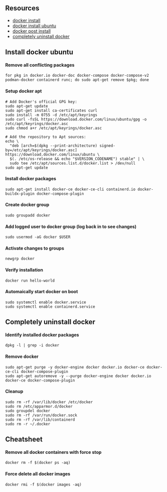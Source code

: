 ## Resources

- [docker install](https://docs.docker.com/engine/install/)
- [docker install ubuntu](https://docs.docker.com/engine/install/ubuntu/)
- [docker post install](https://docs.docker.com/engine/install/linux-postinstall/)
- [completely uninstall docker](https://askubuntu.com/questions/935569/how-to-completely-uninstall-docker)

## Install docker ubuntu

#### Remove all conflicting packages

```
for pkg in docker.io docker-doc docker-compose docker-compose-v2 podman-docker containerd runc; do sudo apt-get remove $pkg; done
```

#### Setup docker apt

```
# Add Docker's official GPG key:
sudo apt-get update
sudo apt-get install ca-certificates curl
sudo install -m 0755 -d /etc/apt/keyrings
sudo curl -fsSL https://download.docker.com/linux/ubuntu/gpg -o /etc/apt/keyrings/docker.asc
sudo chmod a+r /etc/apt/keyrings/docker.asc

# Add the repository to Apt sources:
echo \
  "deb [arch=$(dpkg --print-architecture) signed-by=/etc/apt/keyrings/docker.asc] https://download.docker.com/linux/ubuntu \
  $(. /etc/os-release && echo "$VERSION_CODENAME") stable" | \
  sudo tee /etc/apt/sources.list.d/docker.list > /dev/null
sudo apt-get update
```

#### Install docker packages

```
sudo apt-get install docker-ce docker-ce-cli containerd.io docker-buildx-plugin docker-compose-plugin
```

#### Create docker group

```
sudo groupadd docker
```

#### Add logged user to docker group (log back in to see changes)
```
sudo usermod -aG docker $USER
```

#### Activate changes to groups

```
newgrp docker
```

#### Verify installation

```
docker run hello-world
```

#### Automaically start docker on boot

```
sudo systemctl enable docker.service
sudo systemctl enable containerd.service
```

## Completely uninstall docker

#### Identify installed docker packages

```
dpkg -l | grep -i docker
```

#### Remove docker

```
sudo apt-get purge -y docker-engine docker docker.io docker-ce docker-ce-cli docker-compose-plugin
sudo apt-get autoremove -y --purge docker-engine docker docker.io docker-ce docker-compose-plugin
```

#### Cleanup

```
sudo rm -rf /var/lib/docker /etc/docker
sudo rm /etc/apparmor.d/docker
sudo groupdel docker
sudo rm -rf /var/run/docker.sock
sudo rm -rf /var/lib/containerd
sudo rm -r ~/.docker
```

## Cheatsheet

#### Remove all docker containers with force stop

```
docker rm -f $(docker ps -aq)
```

#### Force delete all docker images

```
docker rmi -f $(docker images -aq)
```
